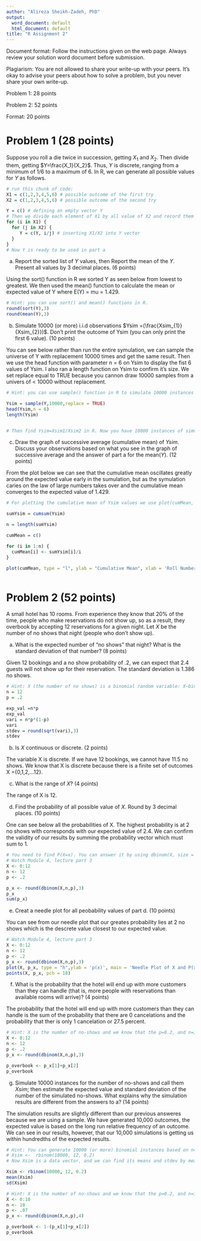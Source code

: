 ---
author: "Alireza Sheikh-Zadeh, PhD"
output:
  word_document: default
  html_document: default
title: "R Assignment 2"
---

Document format: Follow the instructions given on the web page. Always review your solution word document before submission.

Plagiarism: You are not allowed to share your write-up with your peers. It's okay to advise your peers about how to solve a problem, but you never share your own write-up.

Problem 1: 28 points

Problem 2: 52 points 

Format: 20 points

# Problem 1 (28 points)
Suppose you roll a die twice in succession, getting $X_1$ and $X_2$. Then divide them, getting $Y=\frac{X_1}{X_2}$. Thus, $Y$ is discrete, ranging from a minimum of 1/6 to a maximum of 6. In R, we can generate all possible values for $Y$ as follows.


```{r}
# run this chunk of code:
X1 = c(1,2,3,4,5,6) # possible outcome of the first try
X2 = c(1,2,3,4,5,6) # possible outcome of the second try

Y = c() # defining an empty vector Y
# Then we divide each element of X1 by all value of X2 and record them in Y vector
for (i in X1) {
  for (j in X2) {
     Y = c(Y, i/j) # inserting X1/X2 into Y vector
  }
}
# Now Y is ready to be used in part a
```


a. Report the sorted list of $Y$ values, then Report the mean of the $Y$. Present all values by 3 decimal places. (6 points)


Using the sort() function in R we sorted Y as seen below from lowest to greatest.  We then used the mean() function to calculate the mean or expected value of Y where E(Y) = mu = 1.429.


```{r}
# Hint: you can use sort() and mean() functions in R. 
round(sort(Y),3)
round(mean(Y),3)

```

b. Simulate 10000 (or more) i.i.d observations $Ysim =(\frac{Xsim_{1}}{Xsim_{2}})$. Don't print the outcome of Ysim (you can only print the first 6 value). (10 points)

You can see below rather than run the entire symulation, we can sample the universe of Y with replacement 10000 times and get the same result.  Then we use the head function with parameter n = 6 on Ysim to display the fist 6 values of Ysim.  I also ran a length function on Ysim to confirm it's size.  We set replace equal to TRUE because you cannon draw 10000 samples from a univers of < 10000 without replacement.

```{r}
# Hint: you can use sample() function in R to simulate 10000 instances of random dice numbers. Do this in R: Xsim1 <- sample(1:6, size = 10000, replace = TRUE), then the same for Xsim2. Now you have 10000 instances of rolling a die twice. Why replace = TRUE? 

Ysim = sample(Y,10000,replace = TRUE)
head(Ysim,n = 6)
length(Ysim)


# Then find Ysim=Xsim1/Xsim2 in R. Now you have 10000 instances of simulated Y values, saved in Ysim. Ysim is a new independently and identically distributed (iid) random variable. Ysim values are independent of each other because sampling is with replacement, or the outcome of the first roll does not have any impact on the outcome of the second roll.

```

c. Draw the graph of successive average (cumulative mean) of $Ysim$. Discuss your observations based on what you see in the graph of successive average and the answer of part a for the mean($Y$). (12 points)

From the plot below we can see that the cumulative mean oscillates greatly around the expected value early in the sumulation, but as the symulation caries on the law of large numbers takes over and the cumulative mean converges to the expected value of 1.429.


```{r}
# For plotting the cumulative mean of Ysim values we use plot(cumMean, type = "l"), but before that, you need to make a vector of cumulative means (cumMean) for Ysim values. Please watch at 2:50 in my first video in Module 2.

sumYsim = cumsum(Ysim)

n = length(sumYsim)

cumMean = c()

for (i in 1:n) {
  cumMean[i] <- sumYsim[i]/i
}

plot(cumMean, type = "l", ylab = "Cumulative Mean", xlab = 'Roll Number',main = "Cumulative Mean of Dice Simulation")



```

# Problem 2 (52 points)
A small hotel has 10 rooms. From experience they know that 20% of the time, people who make reservations do not show up, so as a result, they overbook by accepting 12 reservations for a given night. Let *X* be the number of no shows that night (people who don't show up). 

a. What is the expected number of "no shows" that night? What is the standard deviation of that number? (8 points)

Given 12 bookings and a no show probability of .2, we can expect that 2.4 guests will not show up for their reservation.  The standard deviation is 1.386 no shows.



```{r}
# Hint: X (the number of no shows) is a binomial random variable: X~binomial(p=0.2, n = 12). There is a given formula for finding the expected value and standard deviation of the binomial random variable. Watch Module 4, lecture part 3, when I talk about the properties of binomial random variables. 
n = 12
p = .2

exp_val =n*p
exp_val
vari = n*p*(1-p)
vari
stdev = round(sqrt(vari),3)
stdev


```
b. Is $X$ continuous or discrete. (2 points)

The variable X is discrete.  If we have 12 bookings, we cannot have 11.5 no shows.  We know that X is discrete because there is a finite set of outcomes X ={0,1,2,...12}.

c. What is the range of $X$? (4 points)

The range of X is 12.

d. Find the probability of all possible value of $X$. Round by 3 decimal places. (10 points)

One can see below all the probabilities of X.  The highest probability is at 2 no shows with corresponds with our expected value of 2.4.  We can confirm the validity of our results by summing the probability vector which must sum to 1.  

```{r}
# You need to find P(X=x). You can answer it by using dbinom(X, size = 12, prob=.2) in R.
# Watch Module 4, lecture part 3
X <- 0:12
n <- 12
p <- .2

p_x <- round(dbinom(X,n,p),3)
p_x
sum(p_x)


```

e. Creat a needle plot for all peobability values of part d. (10 points)

You can see from our needle plot that our greates probability lies at 2 no shows which is the descrete value closest to our expected value.

```{r}
# Watch Module 4, lecture part 3
X <- 0:12
n <- 12
p <- .2
p_x <- round(dbinom(X,n,p),3)
plot(X, p_x, type = "h",ylab = 'p(x)', main = 'Needle Plot of X and P(x)')
points(X, p_x, pch = 18)
```

f. What is the probability that the hotel will end up with more customers than they can handle (that is, more people with reservations than available rooms will arrive)? (4 points)

The probability that the hotel will end up with more customers than they can handle is the sum of the probability that there are 0 cancelations and the probability that ther is only 1 cancelation or 27.5 percent.  

```{r}
# Hint: X is the number of no-shows and we know that the p=0.2, and n=12. If zero or one customer does not show up, then the hotel ends up with more customer than available rooms. 
X <- 0:12
n <- 12
p <- .2
p_x <- round(dbinom(X,n,p),3)

p_overbook <- p_x[1]+p_x[2]
p_overbook

```


g. Simulate 10000 instances for the number of no-shows and call them $Xsim$; then estimate the expected value and standard deviation of the number of the simulated no-shows. What explains why the simulation results are different from the answers to a? (14 points)

The simulation results are slightly different than our previous answeres because we are using a sample.  We have generated 10,000 outcomes, the expected value is based on the long run relative frequency of an outcome. We can see in our results, however, that our 10,000 simulations is getting us within hundredths of the expected results. 

```{r}
# Hint: You can generate 10000 (or more) binomial instances based on n=12, and p=0.2 as follows:
# Xsim <-  rbinom(10000, 12, 0.2)
# Now Xsim is a data vector, and we can find its means and stdev by mean() and sd() functions in R.

Xsim <- rbinom(10000, 12, 0.2)
mean(Xsim)
sd(Xsim)

```

```{r}
# Hint: X is the number of no-shows and we know that the p=0.2, and n=12. If zero or one customer does not show up, then the hotel ends up with more customer than available rooms. 
X <- 0:10
n <- 10
p <- .07
p_x <- round(dbinom(X,n,p),4)

p_overbook <- 1-(p_x[1]+p_x[2])
p_overbook

```
